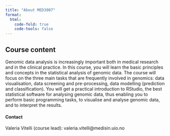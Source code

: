 ```yaml
---
title: "About MED3007"
format: 
  html:
    code-fold: true
    code-tools: false
---
```


## Course content 

Genomic data analysis is increasingly important both in medical research and in the clinical practice. In this course, you will learn the basic principles and concepts in the statistical analysis of genomic data. The course will focus on the three main tasks that are frequently involved in genomics: data visualisation, data screening and pre-processing, data modelling (prediction and classification). You will get a practical introduction to RStudio, the best statistical software for analysing genomic data, thus enabling you to perform basic programming tasks, to visualise and analyse genomic data, and to interpret the results.


#### Contact

Valeria Vitelli (course lead): valeria.vitelli\@medisin.uio.no



